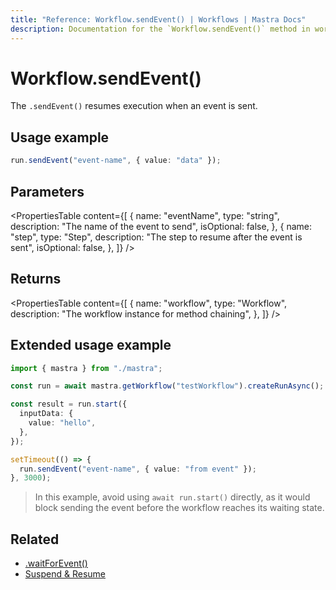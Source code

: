 ```yaml
---
title: "Reference: Workflow.sendEvent() | Workflows | Mastra Docs"
description: Documentation for the `Workflow.sendEvent()` method in workflows, which resumes execution when an event is sent.
---
```


# Workflow.sendEvent()

The `.sendEvent()` resumes execution when an event is sent.

## Usage example

```typescript copy
run.sendEvent("event-name", { value: "data" });
```

## Parameters

<PropertiesTable
  content={[
    {
      name: "eventName",
      type: "string",
      description: "The name of the event to send",
      isOptional: false,
    },
    {
      name: "step",
      type: "Step",
      description: "The step to resume after the event is sent",
      isOptional: false,
    },
  ]}
/>

## Returns

<PropertiesTable
  content={[
    {
      name: "workflow",
      type: "Workflow",
      description: "The workflow instance for method chaining",
    },
  ]}
/>

## Extended usage example

```typescript showLineNumbers copy
import { mastra } from "./mastra";

const run = await mastra.getWorkflow("testWorkflow").createRunAsync();

const result = run.start({
  inputData: {
    value: "hello",
  },
});

setTimeout(() => {
  run.sendEvent("event-name", { value: "from event" });
}, 3000);
```

> In this example, avoid using `await run.start()` directly, as it would block sending the event before the workflow reaches its waiting state.

## Related

- [.waitForEvent()](./waitForEvent)
- [Suspend & Resume](/docs/workflows/suspend-and-resume#sleep--events)
